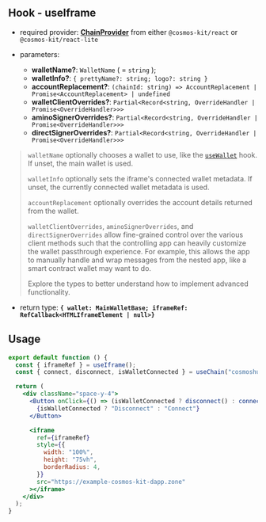 ## Hook - useIframe

- required provider: [**ChainProvider**](/provider/chain-provider) from either
  `@cosmos-kit/react` or `@cosmos-kit/react-lite`

- parameters:
  - **walletName?**: `WalletName` ( = `string` );
  - **walletInfo?**: `{ prettyName?: string; logo?: string }`
  - **accountReplacement?**: `(chainId: string) => AccountReplacement | Promise<AccountReplacement> | undefined`
  - **walletClientOverrides?**: `Partial<Record<string, OverrideHandler | Promise<OverrideHandler>>>`
  - **aminoSignerOverrides?**: `Partial<Record<string, OverrideHandler | Promise<OverrideHandler>>>`
  - **directSignerOverrides?**: `Partial<Record<string, OverrideHandler | Promise<OverrideHandler>>>`

> `walletName` optionally chooses a wallet to use, like the
> [`useWallet`](./use-wallet) hook. If unset, the main wallet is used.
>
> `walletInfo` optionally sets the iframe's connected wallet metadata. If unset,
> the currently connected wallet metadata is used.
>
> `accountReplacement` optionally overrides the account details returned from
> the wallet.
>
> `walletClientOverrides`, `aminoSignerOverrides`, and `directSignerOverrides`
> allow fine-grained control over the various client methods such that the
> controlling app can heavily customize the wallet passthrough experience. For
> example, this allows the app to manually handle and wrap messages from the
> nested app, like a smart contract wallet may want to do.
>
> Explore the types to better understand how to implement advanced functionality.

- return type: **`{ wallet: MainWalletBase; iframeRef: RefCallback<HTMLIframeElement | null>}`**

## Usage

```jsx
export default function () {
  const { iframeRef } = useIframe();
  const { connect, disconnect, isWalletConnected } = useChain("cosmoshub");

  return (
    <div className="space-y-4">
      <Button onClick={() => (isWalletConnected ? disconnect() : connect())}>
        {isWalletConnected ? "Disconnect" : "Connect"}
      </Button>

      <iframe
        ref={iframeRef}
        style={{
          width: "100%",
          height: "75vh",
          borderRadius: 4,
        }}
        src="https://example-cosmos-kit-dapp.zone"
      ></iframe>
    </div>
  );
}
```
